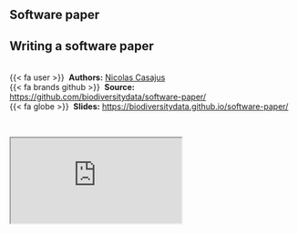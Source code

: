 ## Software paper {.unnumbered}


::: {.callout-note icon=true appearance="simple"}
## Writing a software paper

<br />
{{< fa user >}} &nbsp;**Authors:** [Nicolas Casajus](https://nicolascasajus.fr)<br/>
{{< fa brands github >}} &nbsp;**Source:** <https://github.com/biodiversitydata/software-paper/><br/>
{{< fa globe >}} &nbsp;**Slides:** <https://biodiversitydata.github.io/software-paper/>
:::


<br />

<div class="container">
  <iframe class="responsive-iframe" src="https://biodiversitydata.github.io/software-paper"></iframe>
</div>
